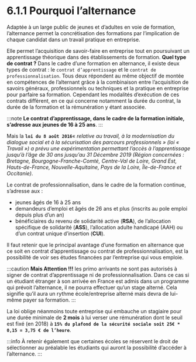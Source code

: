 
# 6.1.1 Pourquoi l’alternance

Adaptée à un large public de jeunes et d’adultes en voie de formation, l’alternance permet la concrétisation des formations par l’implication de chaque candidat dans un travail pratique en entreprise.

Elle permet l’acquisition de savoir-faire en entreprise tout en poursuivant un apprentissage théorique dans des établissements de formation. **Quel type de contrat ?** Dans le cadre d’une formation en alternance, il existe deux types de contrat : le `contrat d’apprentissage` et le `contrat de professionnalisation`. Tous deux répondent au même objectif de montée en compétences de l’alternant grâce à la combinaison entre l’acquisition de savoirs généraux, professionnels ou techniques et la pratique en entreprise pour parfaire sa formation. Cependant les modalités d’exécution de ces contrats diffèrent, en ce qui concerne notamment la durée du contrat, la durée de la formation et la rémunération y étant associée.

:::note
**Le contrat d’apprentissage, dans le cadre de la formation initiale, s’adresse aux jeunes de 16 à 25 ans**.
:::

Mais la **`loi du 8 août 2016`**« *relative au travail, à la modernisation du dialogue social et à la sécurisation des parcours professionnels » (loi « Travail ») a prévu une expérimentation
permettant l’accès à l’apprentissage jusqu’à l’âge de 30 ans jusqu’au 31 Décembre 2019 (Région concernées : Bretagne, Bourgogne-Franche-Comté, Centre-Val de Loire, Grand Est, Hauts-de-France, Nouvelle-Aquitaine, Pays de la Loire, Île-de-France et Occitanie)*.

Le contrat de professionnalisation, dans le cadre de la formation continue, s’adresse aux :
- jeunes âgés de 16 à 25 ans
- demandeurs d’emploi et âgés de 26 ans et plus (inscrits au pole emploi depuis plus d’un an)
- bénéficiaires du revenu de solidarité active (**RSA**), de l’allocation spécifique de solidarité (**ASS**), l’allocation adulte handicapé (AAH) ou d’un contrat unique d’insertion (**CUI**).

Il faut retenir que le principal avantage d’une formation en alternance que ce soit en contrat d’apprentissage ou contrat de professionnalisation, est la possibilité de voir ses études financées par l’entreprise qui vous emploie.

:::caution
**Mais Attention !!!** les primo arrivants ne sont pas autorisés à signer de contrat d’apprentissage ni de professionnalisation. Dans ce cas si un étudiant étranger à son arrivée en France est admis dans un programme qui prévoit l’alternance, il ne pourra effectuer qu’un stage alterné.
Cela signifie qu’il aura un rythme école/entreprise alterné mais devra de lui-même payer sa formation.
:::

La loi oblige néanmoins toute entreprise qui embauche un stagiaire pour une durée minimale de **2 mois** à lui verser une rémunération dont le seuil est fixé (en 2018) à **`15% du plafond de la sécurité sociale soit 25€ * 0,15 = 3,75 € de l’heure`**.

:::info
À retenir également que certaines écoles se réservent le droit de sélectionner au préalable les étudiants qui auront la possibilité d’accéder à l’alternance.
:::